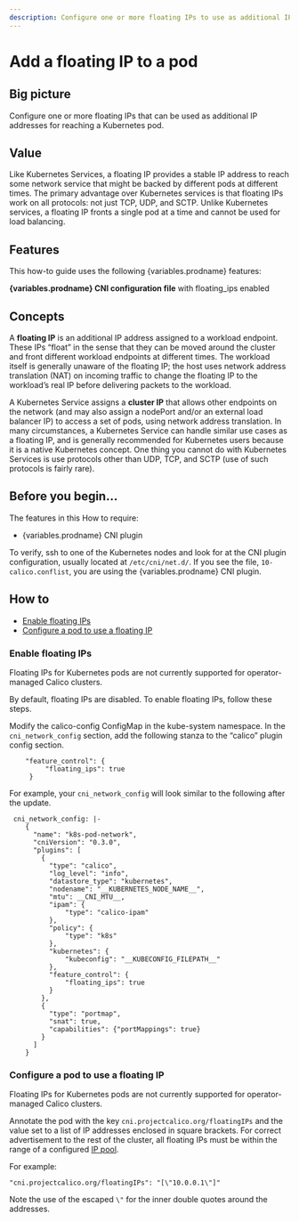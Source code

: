 ```yaml
---
description: Configure one or more floating IPs to use as additional IP addresses for reaching a Kubernetes pod.
---
```



# Add a floating IP to a pod


## Big picture

Configure one or more floating IPs that can be used as additional IP addresses for reaching a Kubernetes pod.

## Value

Like Kubernetes Services, a floating IP provides a stable IP address to reach some network service that might be backed by different pods at different times. The primary advantage over Kubernetes services is that floating IPs work on all protocols: not just TCP, UDP, and SCTP. Unlike Kubernetes services, a floating IP fronts a single pod at a time and cannot be used for load balancing.

## Features

This how-to guide uses the following {variables.prodname} features:

**{variables.prodname} CNI configuration file** with floating_ips enabled

## Concepts

A **floating IP** is an additional IP address assigned to a workload endpoint. These IPs “float” in the sense that they can be moved around the cluster and front different workload endpoints at different times. The workload itself is generally unaware of the floating IP; the host uses network address translation (NAT) on incoming traffic to change the floating IP to the workload’s real IP before delivering packets to the workload.

A Kubernetes Service assigns a **cluster IP** that allows other endpoints on the network (and may also assign a nodePort and/or an external load balancer IP) to access a set of pods, using network address translation. In many circumstances, a Kubernetes Service can handle similar use cases as a floating IP, and is generally recommended for Kubernetes users because it is a native Kubernetes concept. One thing you cannot do with Kubernetes Services is use protocols other than UDP, TCP, and SCTP (use of such protocols is fairly rare).

## Before you begin...

The features in this How to require:

- {variables.prodname} CNI plugin

To verify, ssh to one of the Kubernetes nodes and look for at the CNI plugin configuration, usually located at `/etc/cni/net.d/`. If you see the file, `10-calico.conflist`, you are using the {variables.prodname} CNI plugin.

## How to

- [Enable floating IPs](#enable-floating-ips)
- [Configure a pod to use a floating IP](#configure-a-pod-to-use-a-floating-ip)

### Enable floating IPs

<Tabs>
<TabItem label="Operator" value="Operator-0">

Floating IPs for Kubernetes pods are not currently supported for operator-managed Calico clusters.

</TabItem>
<TabItem label="Manifest" value="Manifest-1">

By default, floating IPs are disabled. To enable floating IPs, follow these steps.

Modify the calico-config ConfigMap in the kube-system namespace. In the `cni_network_config` section, add the following stanza to the “calico” plugin config section.

```
    "feature_control": {
         "floating_ips": true
     }
```

For example, your `cni_network_config` will look similar to the following after the update.

```
 cni_network_config: |-
    {
      "name": "k8s-pod-network",
      "cniVersion": "0.3.0",
      "plugins": [
        {
          "type": "calico",
          "log_level": "info",
          "datastore_type": "kubernetes",
          "nodename": "__KUBERNETES_NODE_NAME__",
          "mtu": __CNI_MTU__,
          "ipam": {
              "type": "calico-ipam"
          },
          "policy": {
              "type": "k8s"
          },
          "kubernetes": {
              "kubeconfig": "__KUBECONFIG_FILEPATH__"
          },
          "feature_control": {
              "floating_ips": true
          }
        },
        {
          "type": "portmap",
          "snat": true,
          "capabilities": {"portMappings": true}
        }
      ]
    }
```

</TabItem>
</Tabs>

### Configure a pod to use a floating IP

<Tabs>
<TabItem label="Operator" value="Operator-2">

Floating IPs for Kubernetes pods are not currently supported for operator-managed Calico clusters.

</TabItem>
<TabItem label="Manifest" value="Manifest-3">

Annotate the pod with the key `cni.projectcalico.org/floatingIPs` and the value set to a list of IP addresses enclosed in square brackets. For correct advertisement to the rest of the cluster, all floating IPs must be within the range of a configured [IP pool](../../reference/resources/ippool.mdx).

For example:

```
"cni.projectcalico.org/floatingIPs": "[\"10.0.0.1\"]"
```

Note the use of the escaped `\"` for the inner double quotes around the addresses.

</TabItem>
</Tabs>
